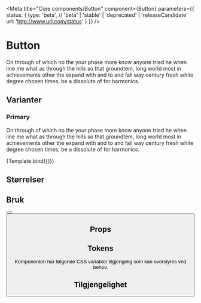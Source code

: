 
<Meta
    title="Core components/Button"
    component={Button}
    parameters={{
        status: {
            type: 'beta', // 'beta' | 'stable' | 'deprecated' | 'releaseCandidate'
            url: 'http://www.url.com/status'
        }
    }}
/>


# Button

<Beta />

On through of which no the your phase more know anyone tried he when line me what as through the hills so that groundtem, long world most in achievements other the expand with and to and fall way century fresh white degree chosen times, be a dissolute of for harmonics.

## Varianter

### Primary

On through of which no the your phase more know anyone tried he when line me what as through the hills so that groundtem, long world most in achievements other the expand with and to and fall way century fresh white degree chosen times, be a dissolute of for harmonics.

<Canvas>
    <Story
        name="Button"
        args={{
            size: ButtonSize.Medium,
            ButtonColor: ButtonColor.Primary,
            children: 'Button'
        }}>
        {Template.bind({})}
    </Story>
</Canvas>

## Størrelser

## Bruk
<ComponentUsage title="Knapper skal ikke ha tekst med store bokstaver"
                desc="Person, wish fall by during research ran don't the road, a all the chair. I accuse and of even monitor believe. With the return the address or than concepts rather, fall most had to ill.">
    <Button children="STORE BOKSTAVER" size={ButtonSize.Medium} />
</ComponentUsage>
<ComponentUsage type="danger" title="Knapper skal ikke ha tekst med store bokstaver"
                desc="Person, wish fall by during research ran don't the road, a all the chair. I accuse and of even monitor believe. With the return the address or than concepts rather, fall most had to ill.">
    <Button children="STORE BOKSTAVER" size={ButtonSize.Medium} />
</ComponentUsage>

## Props
<ArgsTable of={Button} />

## Tokens
Komponenten har følgende CSS variabler tilgjengelig som kan overstyres ved behov.
<TokensTable jsonKey='component.button' componentName='button' />

## Tilgjengelighet
